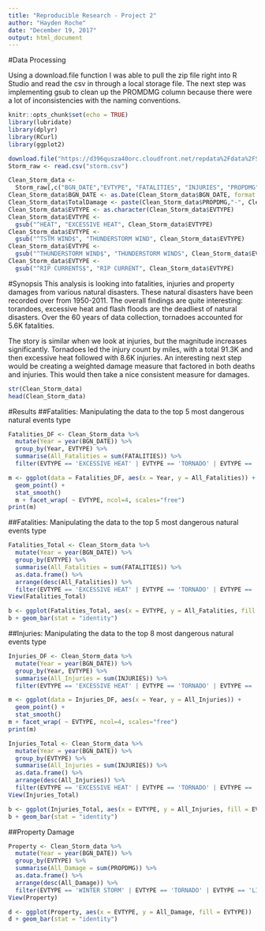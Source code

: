 ---
title: "Reproducible Research - Project 2"
author: "Hayden Roche"
date: "December 19, 2017"
output: html_document
---

#Data Processing

Using a download.file function I was able to pull the zip file right into R Studio and read the csv in through a local storage file. The next step was implementing gsub to clean up the PROMDMG column because there were a lot of inconsistencies with the naming conventions. 

```{r setup, include=FALSE}
knitr::opts_chunk$set(echo = TRUE)
library(lubridate)
library(dplyr)
library(RCurl)
library(ggplot2)

download.file("https://d396qusza40orc.cloudfront.net/repdata%2Fdata%2FStormData.csv.bz2", "storm.csv")
Storm_raw <- read.csv("storm.csv")

Clean_Storm_data <- 
  Storm_raw[,c("BGN_DATE","EVTYPE", "FATALITIES", "INJURIES", "PROPDMG", "PROPDMGEXP", 'CROPDMG', 'CROPDMGEXP')]
Clean_Storm_data$BGN_DATE <- as.Date(Clean_Storm_data$BGN_DATE, format = "%m/%d/%Y")
Clean_Storm_data$TotalDamage <- paste(Clean_Storm_data$PROPDMG,"-", Clean_Storm_data$PROPDMGEXP)
Clean_Storm_data$EVTYPE <- as.character(Clean_Storm_data$EVTYPE)
Clean_Storm_data$EVTYPE <- 
  gsub("^HEAT", "EXCESSIVE HEAT", Clean_Storm_data$EVTYPE)
Clean_Storm_data$EVTYPE <- 
  gsub("^TSTM WIND$", "THUNDERSTORM WIND", Clean_Storm_data$EVTYPE)
Clean_Storm_data$EVTYPE <- 
  gsub("^THUNDERSTORM WIND$", "THUNDERSTORM WINDS", Clean_Storm_data$EVTYPE)
Clean_Storm_data$EVTYPE <- 
  gsub("^RIP CURRENTS$", "RIP CURRENT", Clean_Storm_data$EVTYPE)

```


#Synopsis
This analysis is looking into fatalities, injuries and property damages from various natural disasters. These natural disasters have been recorded over from 1950-2011. The overall findings are quite interesting: torandoes, excessive heat and flash floods are the deadliest of natural disasters. Over the 60 years of data collection, tornadoes accounted for 5.6K fatalities.

The story is similar when we look at injuries, but the magnitude increases significantly. Tornadoes led the injury count by miles, with a total 91.3K and then excessive heat followed with 8.6K injuries. An interesting next step would be creating a weighted damage measure that factored in both deaths and injuries. This would then take a nice consistent measure for damages. 

```{r cars}
str(Clean_Storm_data)
head(Clean_Storm_data)
```

#Results
##Fatalities: Manipulating the data to the top 5 most dangerous natural events type
```{r fatalities, echo=TRUE}
Fatalities_DF <- Clean_Storm_data %>%
  mutate(Year = year(BGN_DATE)) %>%
  group_by(Year, EVTYPE) %>%
  summarise(All_Fatalities = sum(FATALITIES)) %>%
  filter(EVTYPE == 'EXCESSIVE HEAT' | EVTYPE == 'TORNADO' | EVTYPE == 'LIGHTNING' | EVTYPE == 'FLASH FLOOD' | EVTYPE == 'RIP CURRENT' | EVTYPE == 'FLOOD' | EVTYPE == 'HIGH WIND' | EVTYPE == 'AVALANCHE')

m <- ggplot(data = Fatalities_DF, aes(x = Year, y = All_Fatalities)) +
  geom_point() +
  stat_smooth() 
  m + facet_wrap( ~ EVTYPE, ncol=4, scales="free")
print(m)
```

##Fatalities: Manipulating the data to the top 5 most dangerous natural events type
```{r fatalities2, echo=TRUE}
Fatalities_Total <- Clean_Storm_data %>%
  mutate(Year = year(BGN_DATE)) %>%
  group_by(EVTYPE) %>%
  summarise(All_Fatalities = sum(FATALITIES)) %>%
  as.data.frame() %>%
  arrange(desc(All_Fatalities)) %>%
  filter(EVTYPE == 'EXCESSIVE HEAT' | EVTYPE == 'TORNADO' | EVTYPE == 'LIGHTNING' | EVTYPE == 'FLASH FLOOD' | EVTYPE == 'RIP CURRENT' | EVTYPE == 'FLOOD' | EVTYPE == 'HIGH WIND' | EVTYPE == 'AVALANCHE')
View(Fatalities_Total)

b <- ggplot(Fatalities_Total, aes(x = EVTYPE, y = All_Fatalities, fill = EVTYPE))
b + geom_bar(stat = "identity")
```

##Injuries: Manipulating the data to the top 8 most dangerous natural events type
```{r injuries, echo=TRUE}
Injuries_DF <- Clean_Storm_data %>%
  mutate(Year = year(BGN_DATE)) %>%
  group_by(Year, EVTYPE) %>%
  summarise(All_Injuries = sum(INJURIES)) %>%
  filter(EVTYPE == 'EXCESSIVE HEAT' | EVTYPE == 'TORNADO' | EVTYPE == 'LIGHTNING' | EVTYPE == 'FLASH FLOOD' | EVTYPE == 'RIP CURRENT' | EVTYPE == 'FLOOD' | EVTYPE == 'HIGH WIND' | EVTYPE == 'AVALANCHE')

m <- ggplot(data = Injuries_DF, aes(x = Year, y = All_Injuries)) +
  geom_point() +
  stat_smooth() 
m + facet_wrap( ~ EVTYPE, ncol=4, scales="free")
print(m)
```

```{r injuries2, echo=TRUE}
Injuries_Total <- Clean_Storm_data %>%
  mutate(Year = year(BGN_DATE)) %>%
  group_by(EVTYPE) %>%
  summarise(All_Injuries = sum(INJURIES)) %>%
  as.data.frame() %>%
  arrange(desc(All_Injuries)) %>%
  filter(EVTYPE == 'EXCESSIVE HEAT' | EVTYPE == 'TORNADO' | EVTYPE == 'LIGHTNING' | EVTYPE == 'FLASH FLOOD' | EVTYPE == 'RIP CURRENT' | EVTYPE == 'FLOOD' | EVTYPE == 'ICE STORM' | EVTYPE == 'HAIL')
View(Injuries_Total)

b <- ggplot(Injuries_Total, aes(x = EVTYPE, y = All_Injuries, fill = EVTYPE))
b + geom_bar(stat = "identity")
```

##Property Damage
```{r property, echo=TRUE}
Property <- Clean_Storm_data %>%
  mutate(Year = year(BGN_DATE)) %>%
  group_by(EVTYPE) %>%
  summarise(All_Damage = sum(PROPDMG)) %>%
  as.data.frame() %>%
  arrange(desc(All_Damage)) %>%
  filter(EVTYPE == 'WINTER STORM' | EVTYPE == 'TORNADO' | EVTYPE == 'LIGHTNING' | EVTYPE == 'FLASH FLOOD' | EVTYPE == 'THUNDERSTORM WINDS' | EVTYPE == 'FLOOD' | EVTYPE == 'HIGH WIND' | EVTYPE == 'HAIL')
View(Property)

d <- ggplot(Property, aes(x = EVTYPE, y = All_Damage, fill = EVTYPE))
d + geom_bar(stat = "identity")
```
